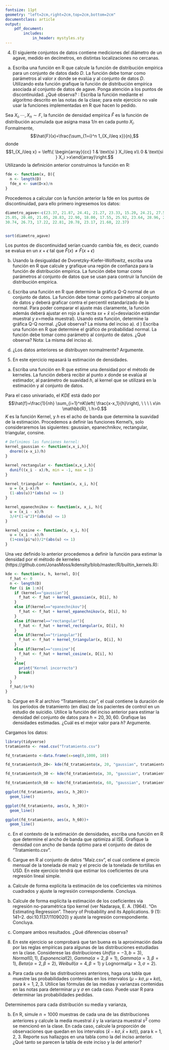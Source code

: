 ```yaml
---
fontsize: 11pt
geometry: "left=2cm,right=2cm,top=2cm,bottom=2cm"
documentclass: article
output:
    pdf_document:
        includes:
            in_header: mystyles.sty
---
```

\begin{table}[ht]
\centering
\begin{tabular}{c}
\textbf{Maestría en Computo Estadístico}\\
\textbf{Inferencia Estadística} \\
\textbf{Tarea 2}\\
\today \\
\emph{Enrique Santibáñez Cortés}\\
Repositorio de Git: \href{https://github.com/Enriquesec/Inferencia_Estad-stica/tree/master/Tareas/Tarea_2}{Tarea 2, IE}.
\end{tabular}
\end{table}

4. El siguiente conjuntos de datos contiene mediciones del diámetro de un agave, medido en decímetros, en distintas localizaciones no cercanas.
\begin{equation*}
\begin{array}{cccccccccc}
23.37 & 21.87 & 24.41 & 21.27 & 23.33 & 15.20 & 24.21 & 27.52 & 15.48 & 27.19 \\
25.05 & 20.40 & 21.05 & 28.83 & 22.90 & 18.00 & 17.55 & 25.92 & 23.64 & 28.96 \\
23.02 & 17.32 & 30.74 & 26.73 & 17.22 & 22.81 & 20.78 & 23.17 & 21.60 & 22.37
\end{array}
\end{equation*}
a) Escriba una función en R que calcule la función de distribución empírica para un conjunto de datos dado $D$. La función debe tomar como parámetros al valor $x$ donde se evalúa y al conjunto de datos $D$. Utilizando esta función grafique la función de distribución empírica asociada al conjunto de datos de agave. Ponga atención a los puntos de discontinuidad. ¿Qué observa? \textbf{Nota}: Escriba la función mediante el algoritmo descrito en las notas de la clase; para este ejercicio no vale usar la funciones implementadas en R que hacen lo pedido.

\res Sea $X_i, \cdots , X_n\sim F$, la función de densidad empírica $\hat{F}$ es la función de distribución acumulada que asigna masa 1/n en cada punto $X_i$. Formalmente,
$$\hat{F}(x)=\frac{\sum_{1=i}^n 1_{X_i\leq x}}{n},$$
donde $$1_{X_i\leq x} = \left\{ \begin{array}{cc} 1 & \text{si } X_i\leq x\\
0 & \text{si } X_i >x\end{array}\right.$$
Utilizando la definición anterior construímos la función en R:
```r
fde <- function(x, D){
  n <- length(D)
  fde_x <- sum(D<x)/n
}
```
Procedemos a calcular con la función anterior la fde en los puntos de discontinuidad, para ello primero ingresemos los datos:
```r
diametro_agave<-c(23.37, 21.87, 24.41, 21.27, 23.33, 15.20, 24.21, 27.52, 15.48, 27.19,
25.05, 20.40, 21.05, 28.83, 22.90, 18.00, 17.55, 25.92, 23.64, 28.96, 23.02, 17.32, 
30.74, 26.73, 17.22, 22.81, 20.78, 23.17, 21.60, 22.37)


sort(diametro_agave)
```
Los puntos de discontinuidad serían cuando cambia fde, es decir, cuando se evalua en un $x+\epsilon$ tal que $\hat{F}(x)\neq \hat{F}(x+\epsilon)$

b) Usando la desigualdad de Dvoretzky-Kiefer-Wolfowitz, escriba una función en R que calcule y grafique una región de confianza para la función de distribución empírica. La función debe tomar como parámetros al conjunto de datos que se usan para contruir la función de distribución empírica.

c) Escriba una función en R que determine la gráfica Q-Q normal de un conjunto de datos. La función debe tomar como parámetro al conjunto de datos y deberá graficar contra el percentil estandarizado de la normal. Para poder comparar el ajuste más claramente, la función además deberá ajustar en rojo a la recta $sx + \bar{x}$ $s(=$desviación estándar muestral y $x$=media muestral). Usando esta función, determine la gráfica Q-Q normal. ¿Qué observa? \textbf{Nota:} La misma del inciso a).
d ) Escriba una función en R que determine el gráfico de probabilidad normal. La función debe tomar como parámetro al conjunto de datos. ¿Qué observa? Nota: La misma del inciso a).
e) ¿Los datos anteriores se distribuyen normalmente? Argumente.

5. En este ejercicio repasará la estimación de densidades.

a) Escriba una función en R que estime una densidad por el método de kerneles. La función deberá recibir al punto $x$ donde se evalúa al estimador, al parámetro de suavidad $h$, al kernel que se utilizará en la estimación y al conjunto de datos.

\res Para el caso univariado, el $KDE$ está dado por 
$$\hat{f}=\frac{1}{nh} \sum_{i=1}^nK\left( \frac{x-x_1}{h}\right), \ \ \ \ x\in \mathbb{R}, \ h>0.$$
$K$ es la función Kernel, y $h$ es el acho de banda que determina la suavidad de la estimación. Procedemos a definir las funciones Kernel's, solo consideraremos las siguientes: gaussian, epanechnikov, rectangular, triangular, consine.
```r
# Definimos las funciones kernel:
kernel_gaussian <- function(x,x_i,h){
  dnorm((x-x_i)/h)
}

kernel_rectangular <- function(x,x_i,h){ 
  dunif((x_i - x)/h, min = -1, max = 1)
}

kernel_triangular <- function(x, x_i, h){
  u = (x_i-x)/h
  (1-abs(u))*(abs(u) <= 1)
}

kernel_epanechnikov <- function(x, x_i, h){
  u = (x_i - x)/h
  3/4*(1-u^2)*(abs(u) <= 1)
}

kernel_cosine <- function(x, x_i, h){
  u = (x_i - x)/h
  (1+cos(pi*u))/2*(abs(u) <= 1)
}
```
Una vez definido lo anterior procedemos a definir la función para estimar la densidad por el método de kerneles (https://github.com/JonasMoss/kdensity/blob/master/R/builtin_kernels.R):
```r
kde <- function(x, h, kernel, D){
  f_hat <- 0
  n <- length(D)
  for (i in 1:n){
    if (kernel=="gaussian"){
      f_hat <- f_hat + kernel_gaussian(x, D[i], h)
    }
    else if(kernel=="epanechnikov"){
      f_hat <- f_hat + kernel_epanechnikov(x, D[i], h)
    }
    else if(kernel=="rectangular"){
      f_hat <- f_hat + kernel_rectangular(x, D[i], h)
    }
    else if(kernel=="triangular"){
      f_hat <- f_hat + kernel_triangular(x, D[i], h)
    }
    else if(kernel=="consine"){
      f_hat <- f_hat + kernel_cosine(x, D[i], h)
    }
    else{
      print("Kernel incorrecto")
      break()
    }
  }
  f_hat/(n*h)
}
```

b) Cargue en R al archivo “Tratamiento.csv”, el cual contiene la duración de los períodos de tratamiento (en días) de los pacientes de control en un estudio de suicidio. Utilice la función del inciso anterior para estimar la densidad del conjunto de datos para $h =20, 30, 60$. Grafique las densidades estimadas. ¿Cuál es el mejor valor para $h$? Argumente.

\res Cargamos los datos:
```r
library(tidyverse)
tratamiento <- read.csv("Tratamiento.csv")
```


```r
fd_tratamiento <-data.frame(x=seq(0,1000, 10))

fd_tratamiento$h_20<- kde(fd_tratamiento$x, 20, "gaussian", tratamiento$X1)

fd_tratamiento$h_30 <- kde(fd_tratamiento$x, 30, "gaussian", tratamiento$X1)

fd_tratamiento$h_60 <- kde(fd_tratamiento$x, 60, "gaussian", tratamiento$X1)

ggplot(fd_tratamiento, aes(x, h_20))+
  geom_line()

ggplot(fd_tratamiento, aes(x, h_30))+
  geom_line()

ggplot(fd_tratamiento, aes(x, h_60))+
  geom_line()
```


c) En el contexto de la estimación de densidades, escriba una función en R que determine el ancho de banda que optimiza al ISE. Grafique la densidad con ancho de banda óptimo para el conjunto de datos de “Tratamiento.csv”.

6. Cargue en R al conjunto de datos “Maíz.csv”, el cual contiene el precio mensual de la tonelada de maíz y el precio de la tonelada de tortillas en USD. En este ejercicio tendrá que estimar los coeficientes de una regresión lineal simple.

a) Calcule de forma explícita la estimación de los coeficientes via mínimos cuadrados y ajuste la regresión correspondiente. Concluya.

b) Calcule de forma explícita la estimación de los coeficientes via regresión no-paramétrica tipo kernel (ver Nadaraya, E. A. (1964). “On Estimating Regression”. Theory of Probability and its Applications. 9 (1): 141–2. doi:10.1137/1109020) y ajuste la regresión correspondiente. Concluya.

c) Compare ambos resultados. ¿Qué diferencias observa?

8. En este ejercicio se comprobará que tan buena es la aproximación dada por las reglas empíricas para algunas de las distribuciones estudiadas en la clase. Considerese las distribuciones $Unif(a =-3, b = 3)$, $Normal(0, 1)$, $Exponencial(2)$, $Gamma(\alpha= 2, \beta = 1)$, $Gamma(\alpha=3, \beta= 1)$, $Beta(\alpha= 2, \beta= 2)$, $Weibull(\alpha= 4, \beta= 1)$ y Lognormal$(\mu = 3, \sigma = 2)$.

a) Para cada una de las distribuciones anteriores, haga una tabla que muestre las probabilidades contenidas en los intervalos $(\mu - k\sigma, \mu + k\sigma)$, para $k = 1, 2, 3$. Utilice las fórmulas de las medias y varianzas contenidas en las notas para determinar $\mu$ y $\sigma$ en cada caso. Puede usar R para determinar las probabilidades pedidas.

\res Determinemos para cada distribución su media y varianza, 
\begin{itemize}
\item Si $X\sim Unif(a,b)$,
$$E[X]= , \ \ \ \ Var(X)$$
\item Si $X\sim Normal(\mu, \sigma)$,
$$E[X]= , \ \ \ \ Var(X)$$

\item Si $X\sim Exponencial(\theta)$,
$$E[X]= , \ \ \ \ Var(X)$$

\item Si $X\sim Gamma(\alpha, \beta)$,
$$E[X]= , \ \ \ \ Var(X)$$

\item Si $X\sim Beta(\alpha,\beta)$,
$$E[X]= , \ \ \ \ Var(X)$$
\item Si $X\sim  Weibull(\alpha,\beta)$,
$$E[X]= , \ \ \ \ Var(X)$$
\item Si $X\sim  LogNormal(\mu,\sigma)$,
$$E[X]= , \ \ \ \ Var(X).$$

\end{itemize}



b) En R, simule $n = 1000$ muestras de cada una de las distribuciones anteriores y calcule la media muestral $\bar{x}$ y la varianza muestral $s^2$ como se mencionó en la clase. En cada caso, calcule la proporción de observaciones que quedan en los intervalos $(\bar{x}- k\sigma, \bar{x} + k\sigma)$), para k = 1, 2, 3. Reporte sus hallazgos en una tabla como la del inciso anterior. ¿Qué tanto se parecen la tabla de este inciso y la del anterior?


